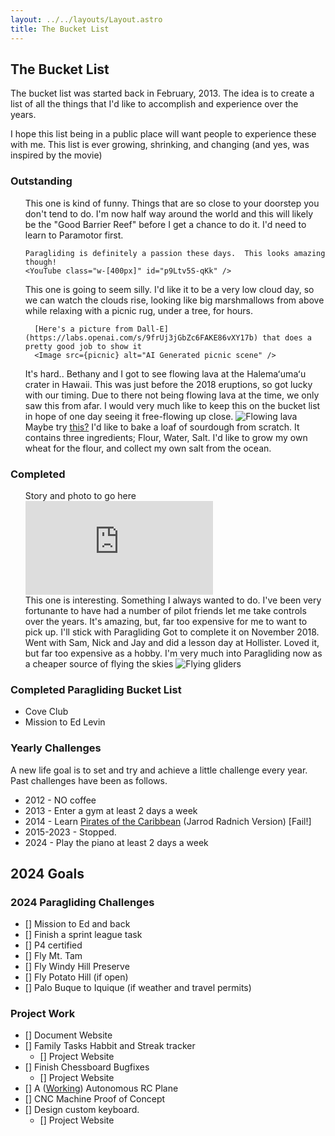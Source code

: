 ```yaml
---
layout: ../../layouts/Layout.astro
title: The Bucket List
---
```




<title>The Bucket List</title>

## The Bucket List

The bucket list was started back in February, 2013. The idea is to create a list of all the things that I'd like to accomplish and experience over the years.

I hope this list being in a public place will want people to experience these with me. This list is ever growing, shrinking, and changing (and yes, was inspired by the movie)

### Outstanding

<ul>
  <Item client:only="react" title="Scuba dive the Great Barrier Reef">
    This one is kind of funny.  Things that are so close to your doorstep you don't tend to do.
    I'm now half way around the world and this will likely be the "Good Barrier Reef" before I get a chance to do it.
  </Item>
  <Item client:only="react" title="Paramotor Horseshoe Bend">
    I'd need to learn to Paramotor first.

    Paragliding is definitely a passion these days.  This looks amazing though!
    <YouTube class="w-[400px]" id="p9Ltv5S-qKk" />

  </Item>
  <Item client:only="react" title="Picnic under a tree watching clouds from above">
      This one is going to seem silly.  I'd like it to be a very low cloud day, so we can watch the clouds rise, looking like big marshmallows from above while relaxing with a picnic rug, under a tree, for hours.

      [Here's a picture from Dall-E](https://labs.openai.com/s/9frUj3jGbZc6FAKE86vXY17b) that does a pretty good job to show it
      <Image src={picnic} alt="AI Generated picnic scene" />

  </Item>
  <Item client:only="react" title="Learn to Kite Surf" />
  <Item client:only="react" title="See something majestic" />
  <Item client:only="react" title="Ski down a double black run at Perisher (confidently)" />
  <Item client:only="react" title="Learn Flight of the Bublebee on Piano">
    It's hard..
    <YouTube class="w-[400px]" id="QZWW5xG_1wM" />
  </Item>
  <Item client:only="react" title="Write a piece of music I'm very proud of" />
  <Item client:only="react" title="See flowing lava">
    Bethany and I got to see flowing lava at the Halemaʻumaʻu crater in Hawaii. This was just before the 2018 eruptions, so got lucky with our timing. Due to there not being flowing lava at the time, we only saw this from afar. I would very much like to keep this on the bucket list in hope of one day seeing it free-flowing up close.
    <Image src={lava} alt="Flowing lava" />
  </Item>
  <Item client:only="react" title="Visit the Maldives (Nathan Hu recommends Tahiti instead)" />
  <Item client:only="react" title="Maintain a bee hive" />
  <Item client:only="react" title="Snow Mobile">
    Maybe try <a href="https://laketahoesnowmobile.com/book-your-tour-now/">this?</a>
  </Item>
  <Item client:only="react" title="Bake a loaf of sourdough from Scratch (more scratch than you'd imagine)">
    I'd like to bake a loaf of sourdough from scratch.  It contains three ingredients; Flour, Water, Salt.
    I'd like to grow my own wheat for the flour, and collect my own salt from the ocean.
  </Item>
  <Item client:only="react" title="[Paragliding] Get to 15,000 ft of altitude" />
</ul>

### Completed

<ul>
  <Item client:only="react" title="White water rafing down a river">
    Story and photo to go here
  </Item>
  <Item
    client:only="react"
    title="Sky Diving (done twice, Completed last in 2012)"
  />
  <Item client:only="react" title="Skydive Solo (completed late 2013)">
    <div css="padding:56.25% 0 0 0;position:relative;">
      <iframe
        src="https://player.vimeo.com/video/87970062?badge=0&amp;autopause=0&amp;quality_selector=1&amp;player_id=0&amp;app_id=58479"
        frameborder="0"
        allow="autoplay; fullscreen; picture-in-picture"
        css="position:absolute;top:0;left:0;width:100%;height:100%;"
        title="Skydiving Adventure 2013"
      ></iframe>
    </div>
    <script src="https://player.vimeo.com/api/player.js"></script>
  </Item>
  <Item
    client:only="react"
    title="Hang Gliding (completed 20th December, 2012)"
  />
  <Item client:only="react" title="CCNA Certified (Completed early 2012)" />
  <Item client:only="react" title="Fly a plane (Completed early 2012)">
    This one is interesting. Something I always wanted to do. I've been very
    fortunante to have had a number of pilot friends let me take controls over
    the years. It's amazing, but, far too expensive for me to want to pick up.
    I'll stick with Paragliding
  </Item>
  <Item client:only="react" title="Fly a glider">
    Got to complete it on November 2018. Went with Sam, Nick and Jay and did a
    lesson day at Hollister. Loved it, but far too expensive as a hobby. I'm
    very much into Paragliding now as a cheaper source of flying the skies
    <Image src={glider} alt="Flying gliders" />
  </Item>
</ul>

### Completed Paragliding Bucket List

- Cove Club
- Mission to Ed Levin

### Yearly Challenges

A new life goal is to set and try and achieve a little challenge every year. Past challenges have been as follows.

- 2012 - NO coffee
- 2013 - Enter a gym at least 2 days a week
- 2014 - Learn [Pirates of the Caribbean](https://www.youtube.com/watch?v=n4JD-3-UAzM) (Jarrod Radnich Version) [Fail!]
- 2015-2023 - Stopped.
- 2024 - Play the piano at least 2 days a week

## 2024 Goals

### 2024 Paragliding Challenges

- [] Mission to Ed and back
- [] Finish a sprint league task
- [] P4 certified
- [] Fly Mt. Tam
- [] Fly Windy Hill Preserve
- [] Fly Potato Hill (if open)
- [] Palo Buque to Iquique (if weather and travel permits)

### Project Work

- [] Document Website
- [] Family Tasks Habbit and Streak tracker
  - [] Project Website
- [] Finish Chessboard Bugfixes
  - [] Project Website
- [] A ([Working](https://www.scottyob.com/post/2022-11-27-ardupilot-postmortem/)) Autonomous RC Plane
- [] CNC Machine Proof of Concept
- [] Design custom keyboard.
  - [] Project Website
